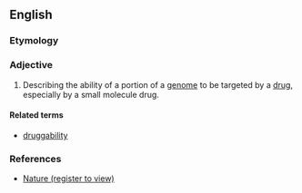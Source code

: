 ==English==

===Etymology===
{{suffix|drug|able}}

===Adjective===
{{en-adj}}

# {{context|genetics|medicine|lang=en}} Describing the ability of a portion of a [[genome]] to be targeted by a [[drug]], especially by a small molecule drug.

====Related terms====
* [[druggability]]

===References===
* [http://www.nature.com/nrd/journal/v6/n3/full/nrd2275.html Nature (register to view)]